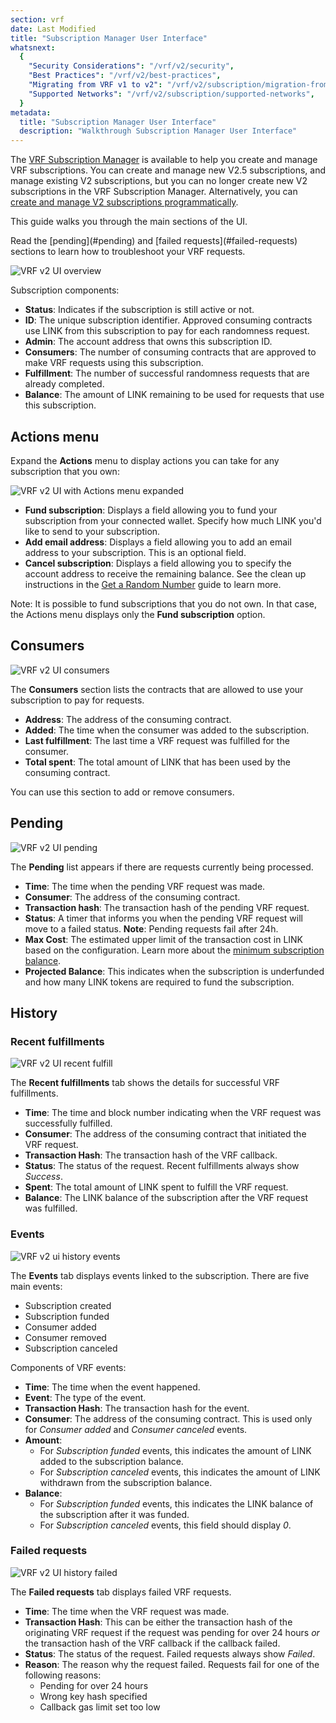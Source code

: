 ```yaml
---
section: vrf
date: Last Modified
title: "Subscription Manager User Interface"
whatsnext:
  {
    "Security Considerations": "/vrf/v2/security",
    "Best Practices": "/vrf/v2/best-practices",
    "Migrating from VRF v1 to v2": "/vrf/v2/subscription/migration-from-v1",
    "Supported Networks": "/vrf/v2/subscription/supported-networks",
  }
metadata:
  title: "Subscription Manager User Interface"
  description: "Walkthrough Subscription Manager User Interface"
---
```



<VrfCommon callout="subscription" />

The [VRF Subscription Manager](https://vrf.chain.link/) is available to help you create and manage VRF subscriptions. You can create and manage new V2.5 subscriptions, and manage existing V2 subscriptions, but you can no longer create new V2 subscriptions in the VRF Subscription Manager. Alternatively, you can [create and manage V2 subscriptions programmatically](/vrf/v2/subscription/examples/programmatic-subscription).

This guide walks you through the main sections of the UI.

<Aside type="tip" title="Troubleshooting">
  Read the [pending](#pending) and [failed requests](#failed-requests) sections to learn how to troubleshoot your VRF
  requests.
</Aside>

![VRF v2 UI overview](/images/vrf/v2-ui-overview.png)

Subscription components:

- **Status**: Indicates if the subscription is still active or not.
- **ID**: The unique subscription identifier. Approved consuming contracts use LINK from this subscription to pay for each randomness request.
- **Admin**: The account address that owns this subscription ID.
- **Consumers**: The number of consuming contracts that are approved to make VRF requests using this subscription.
- **Fulfillment**: The number of successful randomness requests that are already completed.
- **Balance**: The amount of LINK remaining to be used for requests that use this subscription.

## Actions menu

Expand the **Actions** menu to display actions you can take for any subscription that you own:

![VRF v2 UI with Actions menu expanded](/images/vrf/v2-ui-overview-actions-expanded.png)

- **Fund subscription**: Displays a field allowing you to fund your subscription from your connected wallet.
  Specify how much LINK you'd like to send to your subscription.
- **Add email address**: Displays a field allowing you to add an email address to your subscription. This is an
  optional field.
- **Cancel subscription**: Displays a field allowing you to specify the account address to receive the remaining balance.
  See the clean up instructions in the [Get a Random Number](/vrf/v2/subscription/examples/get-a-random-number/#clean-up) guide to learn more.

Note: It is possible to fund subscriptions that you do not own. In that case, the Actions menu displays only the
**Fund subscription** option.

## Consumers

![VRF v2 UI consumers](/images/vrf/v2-ui-consumers.png)

The **Consumers** section lists the contracts that are allowed to use your subscription to pay for requests.

- **Address**: The address of the consuming contract.
- **Added**: The time when the consumer was added to the subscription.
- **Last fulfillment**: The last time a VRF request was fulfilled for the consumer.
- **Total spent**: The total amount of LINK that has been used by the consuming contract.

You can use this section to add or remove consumers.

## Pending

![VRF v2 UI pending](/images/vrf/v2-ui-pending.png)

The **Pending** list appears if there are requests currently being processed.

- **Time**: The time when the pending VRF request was made.
- **Consumer**: The address of the consuming contract.
- **Transaction hash**: The transaction hash of the pending VRF request.
- **Status**: A timer that informs you when the pending VRF request will move to a failed status. **Note**: Pending requests fail after 24h.
- **Max Cost**: The estimated upper limit of the transaction cost in LINK based on the configuration. Learn more about the [minimum subscription balance](/vrf/v2/subscription/#minimum-subscription-balance).
- **Projected Balance**: This indicates when the subscription is underfunded and how many LINK tokens are required to fund the subscription.

## History

### Recent fulfillments

![VRF v2 UI recent fulfill](/images/vrf/v2-ui-recent-fulfill.png)

The **Recent fulfillments** tab shows the details for successful VRF fulfillments.

- **Time**: The time and block number indicating when the VRF request was successfully fulfilled.
- **Consumer**: The address of the consuming contract that initiated the VRF request.
- **Transaction Hash**: The transaction hash of the VRF callback.
- **Status**: The status of the request. Recent fulfillments always show _Success_.
- **Spent**: The total amount of LINK spent to fulfill the VRF request.
- **Balance**: The LINK balance of the subscription after the VRF request was fulfilled.

### Events

![VRF v2 ui history events](/images/vrf/v2-ui-history-events.png)

The **Events** tab displays events linked to the subscription. There are five main events:

- Subscription created
- Subscription funded
- Consumer added
- Consumer removed
- Subscription canceled

Components of VRF events:

- **Time**: The time when the event happened.
- **Event**: The type of the event.
- **Transaction Hash**: The transaction hash for the event.
- **Consumer**: The address of the consuming contract. This is used only for _Consumer added_ and _Consumer canceled_ events.
- **Amount**:
  - For _Subscription funded_ events, this indicates the amount of LINK added to the subscription balance.
  - For _Subscription canceled_ events, this indicates the amount of LINK withdrawn from the subscription balance.
- **Balance**:
  - For _Subscription funded_ events, this indicates the LINK balance of the subscription after it was funded.
  - For _Subscription canceled_ events, this field should display _0_.

### Failed requests

![VRF v2 UI history failed](/images/vrf/v2-ui-history-failed.png)

The **Failed requests** tab displays failed VRF requests.

- **Time**: The time when the VRF request was made.
- **Transaction Hash**: This can be either the transaction hash of the originating VRF request if the request was pending for over 24 hours _or_ the transaction hash of the VRF callback if the callback failed.
- **Status**: The status of the request. Failed requests always show _Failed_.
- **Reason**: The reason why the request failed. Requests fail for one of the following reasons:
  - Pending for over 24 hours
  - Wrong key hash specified
  - Callback gas limit set too low

